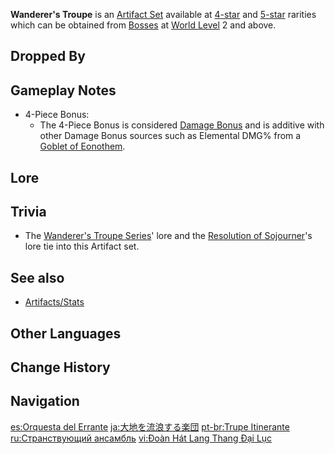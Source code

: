 {{About|the artifact set|the eponymous faction|Wanderer's Troupe (Faction)}}
{{Artifact Set Infobox
|id        = 402
|flower    = Troupe's Dawnlight
|plume     = Bard's Arrow Feather
|sands     = Concert's Final Hour
|goblet    = Wanderer's String-Kettle
|circlet   = Conductor's Top Hat
|2pcBonus  = Increases [[Elemental Mastery]] by 80.
|4pcBonus  = Increases [[Charged Attack]] DMG by 35% if the character uses a [[Catalyst]] or [[Bow]].
|source4.1 = Dropped by [[Weekly Bosses]] at World Level 2+
|source4.2 = Dropped by [[Normal Bosses]] at World Level 3+
|source4.3 = [[Domain Reliquary: Tier II]]
|source5.1 = Dropped by [[Weekly Bosses]] at World Level 3+
|source5.2 = Dropped by [[Normal Bosses]] at World Level 5+
|source5.3 = [[Domain Reliquary: Tier I]]
|source5.4 = [[Artifact Strongbox]]
|eff_att1  = Elemental Mastery
|eff_att2  = Charged Attack DMG Increase
|eff_att3  = Catalyst Bonus
|eff_att4  = Bow Bonus
|eff_att5  = Other DMG Bonus
}}
'''Wanderer's Troupe''' is an [[Artifact Set]] available at [[:Category:4-Star Artifacts|4-star]] and [[:Category:5-Star Artifacts|5-star]] rarities which can be obtained from [[Bosses]] at [[World Level]] 2 and above.

==Dropped By==
{{Dropped By|boss=all|weekly=all}}

==Gameplay Notes==
*4-Piece Bonus:
**The 4-Piece Bonus is considered [[Damage Bonus]] and is additive with other Damage Bonus sources such as Elemental DMG% from a [[Goblet of Eonothem]].

==Lore==
{{ArtifactLore}}

==Trivia==
* The [[Wanderer's Troupe Series]]' lore and the [[Resolution of Sojourner]]'s lore tie into this Artifact set.

==See also==
*[[Artifacts/Stats]]

==Other Languages==
{{Other Languages
|en      = Wanderer's Troupe
|zhs     = 流浪大地的乐团
|zhs_rm  = Liúlàng Dàdì de Yuètuán
|zht     = 流浪大地的樂團
|zht_rm  = Liúlàng Dàdì de Yuètuán
|zh_tl   = Land-Wandering Orchestra
|ja      = 大地を流浪する楽団
|ja_rm   = Daichi wo Rurou Suru Gakudan
|ja_tl   = Land-Wandering Orchestra
|ko      = {{tt|대지|大地}}를 {{tt|유랑|流浪}}하는 {{tt|악단|樂團}}
|ko_rm   = Daeji-reul Yuranghaneun Akdan
|ko_tl   = Band Who Vagabondizes the Land
|es      = Orquesta del Errante
|es_tl   = Wanderer's Orchestra
|fr      = Bande vagabonde
|fr_tl   = Wandering Troupe
|ru      = Странствующий ансамбль
|ru_tl   = Wandering Ensemble
|th      = Wanderer's Troupe
|vi      = Đoàn Hát Lang Thang Đại Lục
|vi_tl   = Mainland Wandering Singing Troupe
|de      = Wanderorchester
|de_tl   = Traveling Orchestra
|id      = Wanderer's Troupe
|pt      = Trupe Itinerante
|pt_tl   = 
}}

==Change History==
{{Change History|1.0}}

==Navigation==
{{Artifact Navbox}}

[[es:Orquesta del Errante]]
[[ja:大地を流浪する楽団]]
[[pt-br:Trupe Itinerante]]
[[ru:Странствующий ансамбль]]
[[vi:Đoàn Hát Lang Thang Đại Lục]]